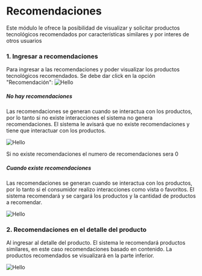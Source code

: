 
# **Recomendaciones**

Este módulo le ofrece la posibilidad de visualizar y solicitar productos tecnológicos recomendados por características similares y por interes de otros usuarios

### 1. Ingresar a recomendaciones

Para ingresar a las recomendaciones y poder visualizar los productos tecnológicos recomendados. Se debe dar click en la opción "Recomendación":
![Hello](assets/images/pantalla_ir_recomendacion.png)

##### No hay recomendaciones

Las recomendaciones se generan cuando se interactua con los productos, por lo tanto si no existe interacciones el sistema no genera recomendaciones. El sistema le avisará que no existe recomendaciones y tiene que interactuar con los productos.

![Hello](assets/images/pantalla_no_recomendaciones.png)

<Callout type="info">
  Si no existe recomendaciones el numero de recomendaciones sera 0
</Callout>

##### Cuando existe recomendaciones

Las recomendaciones se generan cuando se interactua con los productos, por lo tanto si el consumidor realizo interacciones como vista o favoritos. El sistema recomendará y se cargará los productos y la cantidad de productos a recomendar.

![Hello](assets/images/pantalla_recomendaciones_contenido.png)

### 2. Recomendaciones en el detalle del producto

Al ingresar al detalle del producto. El sistema le recomendará productos similares, en este caso recomendaciones basado en contenido. La productos recomendados se visualizará en la parte inferior.

![Hello](assets/images/pantalla_detalle_producto_recomendaciones.png)
